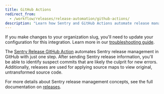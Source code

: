 ```yaml
---
title: GitHub Actions
redirect_from:
  - /workflow/releases/release-automation/github-actions/
description: "Learn how Sentry and GitHub Actions automate release management and help identify suspect commits."
---
```


<Alert level="warning">

If you make changes to your organization slug, you'll need to update your configuration for this integration. Learn more in our [troubleshooting guide](/product/integrations/troubleshooting).

</Alert>

The [Sentry Release GitHub Action](https://github.com/marketplace/actions/sentry-release) automates Sentry release management in GitHub with just one step. After sending Sentry release information, you'll be able to identify suspect commits that are likely the culprit for new errors. Additionally, releases are used for applying source maps to view original, untransformed source code.

For more details about Sentry release management concepts, see the full documentation on [releases](/product/releases/).
